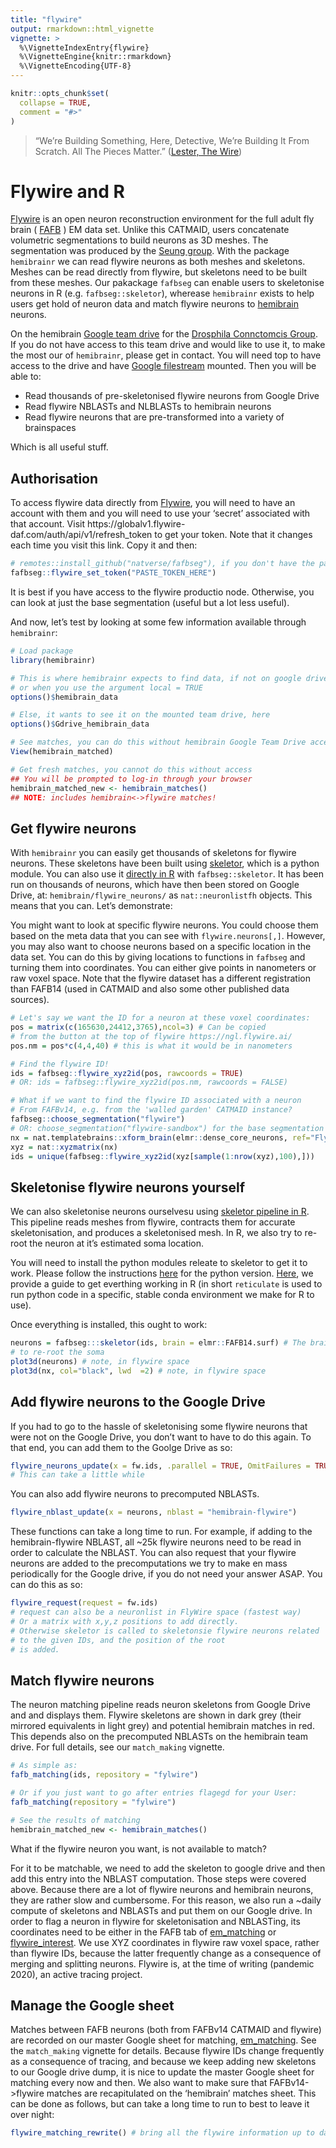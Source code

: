 ```yaml
---
title: "flywire"
output: rmarkdown::html_vignette
vignette: >
  %\VignetteIndexEntry{flywire}
  %\VignetteEngine{knitr::rmarkdown}
  %\VignetteEncoding{UTF-8}
---
```


```r
knitr::opts_chunk$set(
  collapse = TRUE,
  comment = "#>"
)
```

> "We’re Building Something, Here, Detective, We’re Building It From Scratch. All The Pieces Matter."
([Lester, The Wire](https://en.wikipedia.org/wiki/The_Wire))

# Flywire and R

[Flywire](https://ngl.flywire.ai/?local_id=c8c06ea181ad5447b04beacfc4cb1b66) is an open neuron reconstruction environment for the full adult fly brain ( [FAFB](https://www.ncbi.nlm.nih.gov/pmc/articles/PMC6063995/) ) EM data set. Unlike this CATMAID, users concatenate volumetric segmentations to build neurons as 3D meshes. The segmentation was produced by the [Seung group](https://seunglab.org/). With the package `hemibrainr` we can read flywire neurons as both meshes and skeletons. Meshes can be read directly from flywire, but skeletons need to be built from these meshes. Our pakackage `fafbseg` can enable users to skeletonise neurons in R (e.g. `fafbseg::skeletor`), wherease `hemibrainr` exists to help users get hold of neuron data and match flywire neurons to [hemibrain](https://neuprint.janelia.org/help/videos?dataset=hemibrain) neurons. 

On the hemibrain [Google team drive](https://support.google.com/a/users/answer/9310156?hl=en) for the [Drosphila Connctomcis Group](https://www.zoo.cam.ac.uk/research/groups/connectomics). If you do not have access to this team drive and would like to use it, to make the most our of `hemibrainr`, please get in contact. You will need top to have access to the drive and have [Google filestream](https://support.google.com/a/answer/7491144?hl=en) mounted. Then you will be able to:

* Read thousands of pre-skeletonised flywire neurons from Google Drive
* Read flywire NBLASTs and NLBLASTs to hemibrain neurons
* Read flywire neurons that are pre-transformed into a variety of brainspaces

Which is all useful stuff.

## Authorisation

To access flywire data directly from [Flywire](https://ngl.flywire.ai/?local_id=c8c06ea181ad5447b04beacfc4cb1b66), you will need to have an account with them and you will need to use your 'secret' associated with that account. Visit https://globalv1.flywire-daf.com/auth/api/v1/refresh_token to get your token. Note that it changes each time you visit this link. Copy it and then:

```r
# remotes::install_github("natverse/fafbseg"), if you don't have the package
fafbseg::flywire_set_token("PASTE_TOKEN_HERE")
```

It is best if you have access to the flywire productio node. Otherwise, you can look at just the base segmentation (useful but a lot less useful).

And now, let's test by looking at some few information available through `hemibrainr`:

```r
# Load package
library(hemibrainr)

# This is where hemibrainr expects to find data, if not on google drive 
# or when you use the argument local = TRUE
options()$hemibrain_data

# Else, it wants to see it on the mounted team drive, here
options()$Gdrive_hemibrain_data

# See matches, you can do this without hemibrain Google Team Drive access
View(hemibrain_matched)

# Get fresh matches, you cannot do this without access
## You will be prompted to log-in through your browser
hemibrain_matched_new <- hemibrain_matches() 
## NOTE: includes hemibrain<->flywire matches!
```

## Get flywire neurons

With `hemibrainr` you can easily get thousands of skeletons for flywire neurons. These skeletons have been built using [skeletor](https://github.com/schlegelp/skeletor), which is a python module. You can also use it [directly in R](https://github.com/natverse/fafbseg) with `fafbseg::skeletor`. It has been run on thousands of neurons, which have then been stored on Google Drive, at: `hemibrain/flywire_neurons/` as `nat::neuronlistfh` objects. This means that you can. Let's demonstrate:

You might want to look at specific flywire neurons. You could choose them based on the meta data that you can see with `flywire.neurons[,]`. However, you may also want to choose neurons based on a specific location in the data set. You can do this by giving locations to functions in `fafbseg` and turning them into coordinates. You can either give points in nanometers or raw voxel space. Note that the flywire dataset has a different registration than FAFB14 (used in CATMAID and also some other published data sources). 

```r
# Let's say we want the ID for a neuron at these voxel coordinates:
pos = matrix(c(165630,24412,3765),ncol=3) # Can be copied
# from the button at the top of flywire https://ngl.flywire.ai/
pos.nm = pos*c(4,4,40) # this is what it would be in nanometers

# Find the flywire ID!
ids = fafbseg::flywire_xyz2id(pos, rawcoords = TRUE)
# OR: ids = fafbseg::flywire_xyz2id(pos.nm, rawcoords = FALSE)

# What if we want to find the flywire ID associated with a neuron
# From FAFBv14, e.g. from the 'walled garden' CATMAID instance?
fafbseg::choose_segmentation("flywire")
# OR: choose_segmentation("flywire-sandbox") for the base segmentation
nx = nat.templatebrains::xform_brain(elmr::dense_core_neurons, ref="FlyWire", sample="FAFB14")
xyz = nat::xyzmatrix(nx)
ids = unique(fafbseg::flywire_xyz2id(xyz[sample(1:nrow(xyz),100),]))
```

## Skeletonise flywire neurons yourself

We can also skeletonise neurons ourselvesu using [skeletor pipeline in R](https://github.com/natverse/fafbseg). This pipeline reads meshes from flywire, contracts them for accurate skeletonisation, and produces a skeletonised mesh. In R, we also try to re-root the neuron at it's estimated soma location.

You will need to install the python modules releate to skeletor to get it to work. Please follow the instructions [here](https://github.com/schlegelp/skeletor) for the python version. [Here](), we provide a guide to get everthing working in R (in short `reticulate` is used to run python code in a specific, stable conda environment we make for R to use).

Once everything is installed, this ought to work:

```r
neurons = fafbseg:::skeletor(ids, brain = elmr::FAFB14.surf) # The brain arguments helps
# to re-root the soma
plot3d(neurons) # note, in flywire space
plot3d(nx, col="black", lwd  =2) # note, in flywire space
```

## Add flywire neurons to the Google Drive

If you had to go to the hassle of skeletonising some flywire neurons that were not on the Google Drive, you don't want to have to do this again. To that end, you can add them to the Goolge Drive as so:

```r
flywire_neurons_update(x = fw.ids, .parallel = TRUE, OmitFailures = TRUE)
# This can take a little while
```

You can also add flywire neurons to precomputed NBLASTs.

```r
flywire_nblast_update(x = neurons, nblast = "hemibrain-flywire")
```

These functions can take a long time to run. For example, if adding to the hemibrain-flywire NBLAST, all ~25k flywire neurons need to be read in order to calculate the NBLAST. You can also request that your flywire neurons are added to the precomputations we try to make en mass periodically for the Google drive, if you do not need your answer ASAP. You can do this as so:

```r
flywire_request(request = fw.ids)
# request can also be a neuronlist in FlyWire space (fastest way)
# Or a matrix with x,y,z positions to add directly.
# Otherwise skeletor is called to skeletonsie flywire neurons related
# to the given IDs, and the position of the root
# is added.
```


## Match flywire neurons

The neuron matching pipeline reads neuron skeletons from Google Drive and and displays them. Flywire skeletons are shown in dark grey (their mirrored equivalents in light grey) and potential hemibrain matches in red. This depends also on the precomputed NBLASTs on the hemibrain team drive. For full details, see our `match_making` vignette. 

```r
# As simple as:
fafb_matching(ids, repository = "fylwire")

# Or if you just want to go after entries flagegd for your User:
fafb_matching(repository = "fylwire")

# See the results of matching
hemibrain_matched_new <- hemibrain_matches() 
```

What if the flywire neuron you want, is not available to match?

For it to be matchable, we need to add the skeleton to google drive and  then add this entry into the NBLAST computation. Those steps were covered above. Because there are a lot of flywire neurons and hemibrain neurons, they are rather slow and cumbersome. For this reason, we also run a ~daily compute of skeletons and NBLASTs and put them on our Google drive. In order to flag a neuron in flywire for skeletonisation and NBLASTing, its coordinates need to be either in the FAFB tab of [em_matching](https://docs.google.com/spreadsheets/d/1OSlDtnR3B1LiB5cwI5x5Ql6LkZd8JOS5bBr-HTi0pOw/edit) or [flywire_interest](https://docs.google.com/spreadsheets/d/1OSlDtnR3B1LiB5cwI5x5Ql6LkZd8JOS5bBr-HTi0pOw/edit). We use XYZ coordinates in flywire raw voxel space, rather than flywire IDs, because the latter frequently change as a consequence of merging and splitting neurons. Flywire is, at the time of writing (pandemic 2020), an active tracing project.

## Manage the Google sheet

Matches between FAFB neurons (both from FAFBv14 CATMAID and flywire) are recorded on our master Google sheet for matching, [em_matching](https://docs.google.com/spreadsheets/d/1OSlDtnR3B1LiB5cwI5x5Ql6LkZd8JOS5bBr-HTi0pOw/edit). See the `match_making` vignette for details. Because flywire IDs change frequently as a consequence of tracing, and because we keep adding new skeletons to our Google drive dump, it is nice to update the master Google sheet for matching every now and then. We also want to make sure that FAFBv14->flywire matches are recapitulated on the 'hemibrain' matches sheet. This can be done as follows, but can take a long time to run to best to leave it over night:

```r
flywire_matching_rewrite() # bring all the flywire information up to date
```
